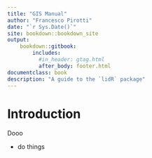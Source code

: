 ```yaml
--- 
title: "GIS Manual"
author: "Francesco Pirotti"
date: "`r Sys.Date()`"
site: bookdown::bookdown_site
output: 
    bookdown::gitbook:
        includes:
          #in_header: gtag.html
          after_body: footer.html
documentclass: book
description: "A guide to the `lidR` package"
---
```



# Introduction

Dooo

* do things 
